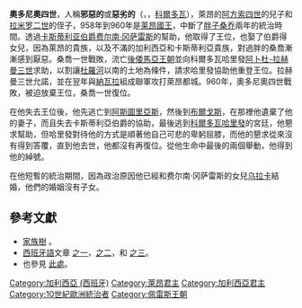{{noteTA
|1=zh-hans:莱昂;zh-hant:萊昂;zh-tw:雷昂;
|2=zh-hans:科尔多瓦;zh-hant:科爾多瓦;zh-tw:哥多華;
|3=zh-hans:卡斯蒂利亚;zh-hant:卡斯蒂利亞;zh-tw:卡斯提爾;
|4=zh-hans:布尔戈斯;zh-hant:布爾戈斯;zh-tw:布哥斯;
}}
{{Infobox royalty
| type         = monarch
| name         = 奧多尼奧四世
| image        = Ordono IV of Leon big.jpg
| imgw         = 200px
| caption      = 
| succession   = [[萊昂王國|萊昂]][[莱昂君主列表|國王]]
| reign        = 958年–960年
| coronation   =
| predecessor  = [[桑乔一世_(莱昂)|桑乔一世]]
| successor    = [[桑乔一世_(莱昂)|桑乔一世]]
| spouse       = [[烏拉卡·費爾南德斯|烏拉卡·費爾南德斯]]
| issue        = 
| issue-link   = 
| issue-pipe   = 
| full name    = 
| house        = [[佩雷斯王朝|佩雷斯王朝]]
| house-type   = 王室
| father       = 雷昂的[[阿方索四世_(莱昂)|阿方索四世]]
| mother       = 潘普洛納的[[歐妮卡·桑切斯_(潘普洛納)|歐妮卡·桑切斯]]
| birth_date   = 約926年
| birth_place  =
| death_date   = 約962年或963年
| death_place  = [[科爾多瓦_(西班牙)|科爾多瓦]]
| burial_place = [[聖伊西多羅聖殿|聖伊西多羅聖殿]]
| religion     = [[天主教會|羅馬天主教]]
|}}

'''奧多尼奧四世'''，人稱'''邪惡的'''或'''惡劣的'''（{{lang-es|'''Ordoño IV'''}}，{{bd|926年||962年||catIdx=SS}}，[[科爾多瓦|科爾多瓦]]），萊昂的[[阿方索四世_(莱昂)|阿方索四世]]的兒子和[[拉米罗二世_(莱昂)|拉米罗二世]]的侄子，958年到960年是[[莱昂君主列表|莱昂國王]]，中斷了[[桑乔一世_(莱昂)|胖子桑乔]]兩年的統治時間。透過[[卡斯蒂利亞君主列表|卡斯蒂利亚伯爵]][[费尔南·冈萨雷斯_(卡斯蒂利亚)|费尔南·冈萨雷斯]]的幫助，他取得了王位，也娶了伯爵得女兒，因為萊昂的貴族，以及不滿的加利西亞和卡斯蒂利亞貴族，對過胖的桑喬漸漸感到厭惡。桑喬一世戰敗，流亡[[後倭馬亞王朝|後倭馬亞王朝]]並向科爾多瓦哈里發[[阿卜杜-拉赫曼三世|阿卜杜-拉赫曼三世]]求助，以割讓[[杜羅河|杜羅河]]以南的土地為條件，請求哈里發協助他重登王位。拉赫曼三世允諾，並在翌年與[[納瓦拉|納瓦拉]]組成聯軍攻打萊昂都城。960年，奧多尼奧四世戰敗，被迫放棄王位，桑喬一世復位。

在他失去王位後，他先逃亡到[[阿斯圖里亞斯|阿斯圖里亞斯]]，然後到[[布爾戈斯|布爾戈斯]]，在那裡他遺棄了他的妻子，而且失去卡斯蒂利亞伯爵的協助，最後逃到[[后倭马亚王朝|科爾多瓦哈里發]]的宮廷，他懇求幫助，但哈里發對待他的方式是順著他自己可悲的卑躬屈膝，而他的懇求從來沒有得到答覆，直到他去世，他都沒有再復位。從他生命中最後的兩個舉動，他得到他的綽號。

在他短暫的統治期間，因為政治原因他已經和费尔南·冈萨雷斯的女兒[[乌拉卡·费尔南德斯|乌拉卡]]結婚，他們的婚姻沒有子女。

== 參考文獻 ==
{{commonscat|Ordoño IV of León}}
* [http://genealogy.euweb.cz/iberia/iberia3.html#H 家族樹]{{Wayback|url=http://genealogy.euweb.cz/iberia/iberia3.html#H |date=20110605001403 }} 。
* [[西班牙語|西班牙語]]文章 [https://web.archive.org/web/20080324143046/http://www.diariodeleon.es/especiales/2004/historialeon/noticia.jsp?TEXTO=2943999 之一]，[https://web.archive.org/web/20080324143050/http://www.diariodeleon.es/especiales/2004/historialeon/noticia.jsp?TEXTO=2946793 之二]，和 [https://web.archive.org/web/20100328224334/http://members.fortunecity.es/edepaz/siglox2.htm 之三]。
* 也參見 [http://home.freeuk.net/liwf/history/europe/iberia/leonk.htm 此處]{{Wayback|url=http://home.freeuk.net/liwf/history/europe/iberia/leonk.htm |date=20081204200405 }}。

{{s-start}}
{{s-hou|[[佩雷斯王朝|佩雷斯王朝]]|約|926年|約|962年}}
{{s-reg}}
{{s-bef|before=[[桑乔一世_(莱昂)|桑乔一世]]}}
{{s-ttl|title=[[莱昂君主列表|莱昂國王]]|years=958年–960年}}
{{s-aft|after=[[桑乔一世_(莱昂)|桑乔一世]]}}
{{end}}

{{雷昂君主}}
{{Authority control}}
[[Category:加利西亞_(西班牙)|Category:加利西亞 (西班牙)]]
[[Category:萊昂君主|Category:萊昂君主]]
[[Category:加利西亞君主|Category:加利西亞君主]]
[[Category:10世紀歐洲統治者|Category:10世紀歐洲統治者]]
[[Category:佩雷斯王朝|Category:佩雷斯王朝]]